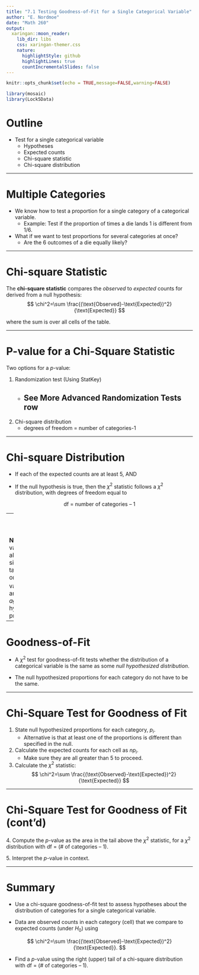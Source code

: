 ```yaml
---
title: "7.1 Testing Goodness-of-Fit for a Single Categorical Variable"
author: "E. Nordmoe"
date: "Math 260"
output:
  xaringan::moon_reader:
    lib_dir: libs
    css: xaringan-themer.css
    nature:
      highlightStyle: github
      highlightLines: true
      countIncrementalSlides: false
---
```


```r
knitr::opts_chunk$set(echo = TRUE,message=FALSE,warning=FALSE)
```


```r
library(mosaic)
library(Lock5Data)
```


# Outline

* Test for a single categorical variable  
    + Hypotheses  
    + Expected counts  
    + Chi-square statistic  
    + Chi-square distribution  

---

# Multiple Categories  

* We know how to test a proportion for a single category of a categorical variable.  
    + Example: Test if the proportion of times a die lands 1 is different from 1/6.  
    
* What if we want to test proportions for several categories at once?   
    + Are the 6 outcomes of a die equally likely?  
    
---

# Chi-square Statistic

The **chi-square statistic**  compares the *observed* to *expected* counts for derived from a null hypothesis:  
$$
\chi^2=\sum \frac{(\text{Observed}-\text{Expected})^2}{\text{Expected}}
$$

where the sum is over all cells of the table.  

---

# P-value for a Chi-Square Statistic  

Two options for a $p$-value:  

1. Randomization test (Using StatKey)
    + See More Advanced Randomization Tests row
--

2. Chi-square distribution  
    + degrees of freedom = number of categories-1
    

---

# Chi-square Distribution

* If each of the expected counts are at least 5, AND  

* If the null hypothesis is true, then the $\chi^2$  statistic follows a $\chi^2$ distribution, with degrees of freedom equal to  

$$
\text{df = number of categories – 1}
$$

--
<br><br><br>
**Note:** The $p$-value is always one-sided (right-tailed) since only *large* values of $\chi^2$ are evidence *against* the hypothesized proportions.  

---

# Goodness-of-Fit

* A $\chi^2$ test for goodness-of-fit tests whether the distribution of a categorical variable is the same as some *null hypothesized 
distribution*.  

* The null hypothesized proportions for each category do not have to be the same.  

---

# Chi-Square Test for Goodness of Fit  

1. State null hypothesized proportions for each category, $p_i$.
    + Alternative is that at least one of the proportions is different than specified in the null.  
2. Calculate the expected counts for each cell as $np_i$.
    + Make sure they are all greater than 5 to proceed.

3. Calculate the $\chi^2$ statistic:
$$
\chi^2=\sum \frac{(\text{Observed}-\text{Expected})^2}{\text{Expected}}
$$

---

# Chi-Square Test for Goodness of Fit (cont'd)

<span>4.</span> Compute the $p$-value 
as the area in the tail above the $\chi^2$ statistic, for a $\chi^2$ distribution with  df = (# of categories – 1).

<span>5.</span> Interpret the $p$-value in context.

---

# Summary


* Use a chi-square goodness-of-fit test to assess hypotheses about the distribution of categories for a single categorical variable.   

* Data are observed counts in each category (cell) that we compare to expected counts (under $H_0$) using  

$$
\chi^2=\sum \frac{(\text{Observed}-\text{Expected})^2}{\text{Expected}}.
$$

* Find a $p$-value using the right (upper) tail of a chi-square distribution  with df = (# of categories – 1).  
